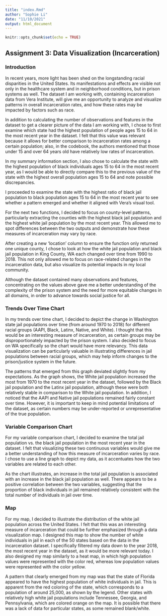 ```yaml
---
title: "index.Rmd"
author: "Sophie Li"
date: "11/10/2021"
output: html_document
---
```


```r
knitr::opts_chunk$set(echo = TRUE)
```

## Assignment 3: Data Visualization (Incarceration)
### Introduction
In recent years, more light has been shed on the longstanding racial disparities in the United States. Its manifestations and effects are visible not only in the healthcare system and in neighborhood conditions, but in prison systems as well. The dataset I am working with, containing incarceration data from Vera Institute, will give me an opportunity to analyze and visualize patterns in overall incarceration rates, and how these rates may be impacted by factors such as race.


In addition to calculating the number of observations and features in the dataset to get a clearer picture of the data I am working with, I chose to first examine which state had the highest population of people ages 15 to 64 in the most recent year in the dataset. I felt that this value was relevant because it allows for better comparison to incarceration rates among a certain population; also, in the codebook, the authors mentioned that those under 15 and over 64 years old have relatively low rates of incarceration.


In my summary information section, I also chose to calculate the state with the highest population of black individuals ages 15 to 64 in the most recent year, as I would be able to directly compare this to the previous value of the state with the highest overall population ages 15 to 64 and note possible discrepancies.


I proceeded to examine the state with the highest ratio of black jail population to black population ages 15 to 64 in the most recent year to see whether a pattern emerged and whether it aligned with Vera's visual tool.


For the next two functions, I decided to focus on county-level patterns, particularly extracting the counties with the highest black jail population and the highest white jail population by the most recent year. This allowed me to spot differences between the two outputs and demonstrate how these measures of incarceration may vary by race.


After creating a new 'location' column to ensure the function only returned one unique county, I chose to look at how the white jail population and black jail population in King County, WA each changed over time from 1990 to 2018. This not only allowed me to focus on race-related changes in the incarceration data, but also visualize its potential impacts in my local community.


Although the dataset contained many observations and features, concentrating on the values above gave me a better understanding of the complexity of the prison system and the need for more equitable changes in all domains, in order to advance towards social justice for all.


### Trends Over Time Chart
In my trends over time chart, I decided to depict the change in Washington state jail populations over time (from around 1970 to 2018) for different racial groups (AAPI, Black, Latinx, Native, and White). I thought that this would be an interesting measure of incarceration, as certain groups may be disproportionately impacted by the prison system. I also decided to focus on WA specifically so the chart would have more relevancy. This data visualization can be particularly valuable in illustrating differences in jail populations between racial groups, which may help inform changes to the prison/justice system in the future. 


The patterns that emerged from this graph deviated slightly from my expectations. As the graph shows, the White jail population increased the most from 1970 to the most recent year in the dataset, followed by the Black jail population and the Latinx jail population, although these were both relatively stable in comparison to the White jail population. In addition, I noticed that the AAPI and Native jail populations remained fairly constant over time. However, it is important to keep in mind potential limitations of the dataset, as certain numbers may be under-reported or unrepresentative of the true population.


### Variable Comparison Chart
For my variable comparison chart, I decided to examine the total jail population vs. the black jail population in the most recent year in the dataset. I felt that visualizing these two continuous variables would give me a better understanding of how this measure of incarceration varies by race. I chose to use a line graph to depict my data, as it accentuates how the two variables are related to each other. 


As the chart illustrates, an increase in the total jail population is associated with an increase in the black jail population as well. There appears to be a positive correlation between the two variables, suggesting that the proportion of black individuals in jail remained relatively consistent with the total number of individuals in jail over time.


### Map
For my map, I decided to illustrate the distribution of the white jail population across the United States. I felt that this was an interesting measure of incarceration that could be further emphasized through a data visualization map. I designed this map to show the number of white individuals in jail in each of the 50 states based on the data in the incarceration dataset. I specifically filtered my data down to the year 2018, the most recent year in the dataset, as it would be more relevant today. I also designed my map similarly to a heat map, in which high population values were represented with the color red, whereas low population values were represented with the color yellow.


A pattern that clearly emerged from my map was that the state of Florida appeared to have the highest population of white individuals in jail. This is apparent from the red coloring of the state, which corresponds to a population of around 25,000, as shown by the legend. Other states with relatively high white jail populations include Tennessee, Georgia, and Pennsylvania, which are colored orange on the map. It is possible that there was a lack of data for particular states, as some remained blank/white.
